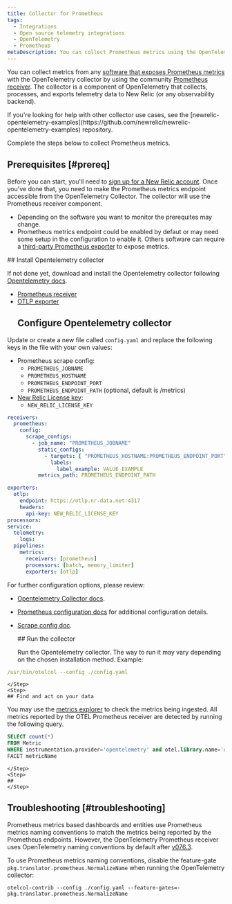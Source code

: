 ```yaml
---
title: Collector for Prometheus
tags:
  - Integrations
  - Open source telemetry integrations
  - OpenTelemetry
  - Prometheus
metaDescription: You can collect Prometheus metrics using the OpenTelemetry collector.
---
```

You can collect metrics from any [software that exposes Prometheus metrics](https://prometheus.io/docs/instrumenting/exporters/) with the OpenTelemetry collector by using the community [Prometheus receiver](https://github.com/open-telemetry/opentelemetry-collector-contrib/tree/main/receiver/prometheusreceiver). The collector is a component of OpenTelemetry that collects, processes, and exports telemetry data to New Relic (or any observability backend).

<Callout variant="tip">
  If you're looking for help with other collector use cases, see the [newrelic-opentelemetry-examples](https://github.com/newrelic/newrelic-opentelemetry-examples) repository.
</Callout>

Complete the steps below to collect Prometheus metrics.

## Prerequisites [#prereq]

Before you can start, you'll need to [sign up for a New Relic account](https://newrelic.com/signup). Once you've done that, you need to make the Prometheus metrics endpoint accessible from the OpenTelemetry Collector. The collector will use the Prometheus receiver component.

* Depending on the software you want to monitor the prerequites may change.
* Prometheus metrics endpoint could be enabled by defaut or may need some setup in the configuration to enable it.
Others software can require a [third-party Prometheus exporter](https://prometheus.io/docs/instrumenting/exporters/#third-party-exporters) to expose metrics.

<Steps>
    <Step>
    ## Install Opentelemetry collector

If not done yet, download and install the Opentelemetry collector following [Opentelemetry docs](https://opentelemetry.io/docs/collector/getting-started/). 

* [Prometheus receiver](https://github.com/open-telemetry/opentelemetry-collector-contrib/tree/main/receiver/prometheusreceiver)
* [OTLP exporter](https://pkg.go.dev/go.opentelemetry.io/collector/exporter/otlpexporter)
    </Step>
    <Step>
    ## Configure Opentelemetry collector

Update or create a new file called `config.yaml` and replace the following keys in the file with your own values:

* Prometheus scrape config:
    * `PROMETHEUS_JOBNAME`
    * `PROMETHEUS_HOSTNAME`  
    * `PROMETHEUS_ENDPOINT_PORT`
    * `PROMETHEUS_ENDPOINT_PATH`  (optional, default is /metrics)
* [New Relic License key](/docs/apis/intro-apis/new-relic-api-keys/#license-key):
	* `NEW_RELIC_LICENSE_KEY`

```yaml
receivers:
  prometheus:
    config:
      scrape_configs:
        - job_name: "PROMETHEUS_JOBNAME"
          static_configs:
            - targets: [ "PROMETHEUS_HOSTNAME:PROMETHEUS_ENDPOINT_PORT" ]
              labels:
                label_example: VALUE_EXAMPLE
          metrics_path: PROMETHEUS_ENDPOINT_PATH

exporters:
  otlp:
    endpoint: https://otlp.nr-data.net:4317
    headers:
      api-key: NEW_RELIC_LICENSE_KEY
processors:
service:
  telemetry:
    logs:
  pipelines:
    metrics:
      receivers: [prometheus]
      processors: [batch, memory_limiter]
      exporters: [otlp]
```

For further configuration options, please review:

* [Opentelemetry Collector docs](https://opentelemetry.io/docs/collector/configuration/).
* [Prometheus configuration docs](https://prometheus.io/docs/prometheus/latest/configuration/configuration/) for additional configuration details.
* [Scrape config doc](https://prometheus.io/docs/prometheus/latest/configuration/configuration/#scrape_config).

    </Step>
    <Step>
    ## Run the collector 

    Run the Opentelemetry collector. The way to run it may vary depending on the chosen installation method. Example:

```yaml
/usr/bin/otelcol --config ./config.yaml
```

    </Step>
    <Step>
    ## Find and act on your data

You may use the [metrics explorer](/docs/query-your-data/explore-query-data/browse-data/introduction-data-explorer) to check the metrics being ingested. All metrics reported by the OTEL Prometheus receiver are detected by running the following query.

```sql
SELECT count(*) 
FROM Metric 
WHERE instrumentation.provider='opentelemetry' and otel.library.name='otelcol/prometheusreceiver' 
FACET metricName 
```

    </Step>
    <Step>
    ## 
    </Step>
</Steps>

## Troubleshooting [#troubleshooting]

  Prometheus metrics based dashboards and entities use Prometheus metrics naming conventions to match the metrics being reported by the Prometheus endpoints. However, the OpenTelemetry Prometheus receiver uses OpenTelemetry naming conventions by default after [v076.3](https://github.com/open-telemetry/opentelemetry-collector-contrib/releases/tag/v0.76.3).

  To use Prometheus metrics naming conventions, disable the feature-gate `pkg.translator.prometheus.NormalizeName` when running the OpenTelemetry collector:

  ```shell
  otelcol-contrib --config ./config.yaml --feature-gates=-pkg.translator.prometheus.NormalizeName
  ```